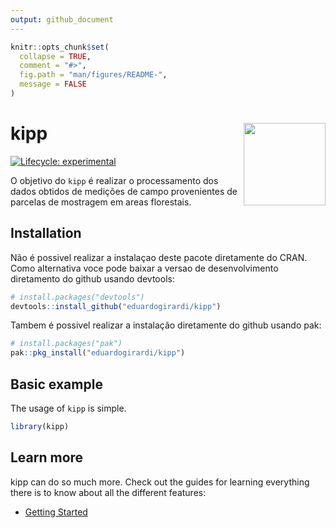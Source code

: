```yaml
---
output: github_document
---
```


<!-- README.md is generated from README.Rmd. Please edit that file -->

```r
knitr::opts_chunk$set(
  collapse = TRUE,
  comment = "#>",
  fig.path = "man/figures/README-",
  message = FALSE
)
```

# kipp <a href='https://github.com/eduardogirardi/kipp'><img src='man/figures/logo.png' align="right" height="131.5" /></a>

<!-- badges: start -->
[![Lifecycle: experimental](https://img.shields.io/badge/lifecycle-experimental-orange.svg)](https://www.tidyverse.org/lifecycle/#experimental)
<!-- badges: end -->

O objetivo do `kipp` é realizar o processamento dos dados obtidos de medições de campo 
provenientes de parcelas de mostragem em areas florestais.

## Installation

Não é possivel realizar a instalaçao deste pacote diretamente do CRAN.  
Como alternativa voce pode baixar a versao de desenvolvimento diretamento do github usando devtools:

```r
# install.packages("devtools")
devtools::install_github("eduardogirardi/kipp")
```

Tambem é possivel realizar a instalação diretamente do github usando pak:

```r
# install.packages("pak")
pak::pkg_install("eduardogirardi/kipp")
```


## Basic example

The usage of `kipp` is simple.

```r
library(kipp)

```


## Learn more
kipp can do so much more. Check out the guides for learning everything 
there is to know about all the different features:

- [Getting Started](https://github.com/eduardogirardi/kipp)

